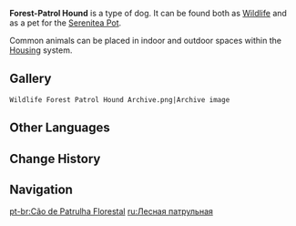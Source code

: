 {{Furnishing Infobox
|id             = 369105
|image          = Wildlife Forest-Patrol Hound Icon.png
|category       = Animal
|subcategory    = Common Creature
|rarity         = 3
|adeptal_energy = 100
|load           = 500
|reduced_load   = 500
|description    = Humanity's best friend!<br />These were domesticated and bred to be the partners of hunters in the mountains and forests. They are docile with acute senses and can still serve as the guardians of house and home.<br />Though life in the Realm Within is perfectly safe, they still keep vigilant watch near the door, allowing their master to feel completely at ease.
|lbType         = Wildlife
|lbFamily       = Beasts
|lbGroup        = Dogs
|source1        = [[Chubby]]
}}

{{Description|Humanity's best friend!<br />These were first domesticated to be the partners of hunters in the mountains and forests, but even amid insipid and bustling city life, they can still serve as the guardians of house and home. This canine breed is docile but sharp and is particularly good with kids.|[[Archive]] Description}}

'''Forest-Patrol Hound''' is a type of dog. It can be found both as [[Wildlife]] and as a pet for the [[Serenitea Pot]].

Common animals can be placed in indoor and outdoor spaces within the [[Housing]] system.

==Gallery==
<gallery hideaddbutton="true" captionalign="center">
 Wildlife Forest Patrol Hound Archive.png|Archive image
</gallery>

==Other Languages==
{{Other Languages
|en      = Forest-Patrol Hound
|zhs     = 巡林犬
|zhs_rm  = Xúnlín Quán
|zht     = 巡林犬
|zht_rm  = Xúnlín Quán
|zh_tl   = 
|ja      = シェルティー
|ja_rm   = Sherutii
|ja_tl   = Sheltie
|ko      = 순찰견
|ko_rm   = 
|ko_tl   = 
|es      = Sabueso guardabosques
|es_tl   = Forest Ranger Dog
|fr      = Chien de patrouille
|fr_tl   = Patrol Dog
|ru      = Лесная патрульная
|ru_tl   = Forest-Patrol
|th      = Forest-Patrol Hound
|vi      = Chó Canh Rừng
|vi_tl   = 
|de      = Waldhatzhund
|de_tl   = Forest-Hounding Hound
|id      = Forest-Patrol Hound
|pt      = Cão de Patrulha Florestal
|pt_tl   = Forest-Patrol Dog
}}

==Change History==
{{Change History|1.0}}

==Navigation==
{{Wildlife Navbox|state=collapsed}}
{{Furnishing Navbox/Living|Animal}}

[[pt-br:Cão de Patrulha Florestal]]
[[ru:Лесная патрульная]]